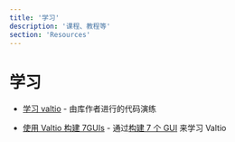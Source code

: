 ```yaml
---
title: '学习'
description: '课程、教程等'
section: 'Resources'
---
```


# 学习

- [学习 valtio](https://daishi.gumroad.com/l/learn-valtio) - 由库作者进行的代码演练

- [使用 Valtio 构建 7GUIs](https://7guis.fly.dev/) - 通过[构建 7 个 GUI](https://eugenkiss.github.io/7guis/) 来学习 Valtio

